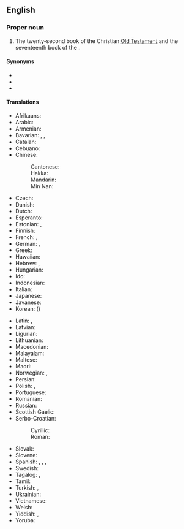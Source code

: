 {{book of the Bible|Song of Solomon}}

==English==

===Proper noun===
{{en-proper noun|head=[[song|Song]] of Songs}}

# {{lb|en|biblical}} The twenty-second book of the Christian [[Old Testament]] and the seventeenth book of the {{w|Hebrew Bible}}.

====Synonyms====
* {{l|en|Canticles}}
* {{l|en|Canticle of Canticles}}
* {{l|en|Song of Solomon}}

====Translations====
{{trans-top|book of the Bible}}
* Afrikaans: {{t+|af|Hooglied}}
* Arabic: {{t|ar|سِفْرُ نَشِيدِ الْأَنْشَادِ}}
* Armenian: {{t|hy|Երգ երգոց}}
* Bavarian: {{t|bar|Hohes Liad}}, {{t|bar|Hoheliad}}, {{t|bar|Hoheliad vom Salomo}}
* Catalan: {{t|ca|Càntic dels Càntics|m}}
* Cebuano: {{t|ceb|Awit sa mga Awit}}
* Chinese:
*: Cantonese: {{t|yue|雅歌|tr=ngaa5 go1|sc=Hani}}
*: Hakka: {{t|hak|雅歌|tr=Ngá-kô|sc=Hani}}
*: Mandarin: {{t+|cmn|雅歌|tr=Yǎgē|sc=Hani}}
*: Min Nan: {{t|nan|雅歌|tr=Ngá-ko|sc=Hani}}
* Czech: {{t|cs|Píseň písní|p}}
* Danish: {{t|da|Højsangen|n}}
* Dutch: {{t+|nl|Hooglied|n}}
* Esperanto: {{t|eo|Alta Kanto de Salomono}}
* Estonian: {{t|et|Ülemlaul}}, {{t|et|Saalomoni ülemlaul}}
* Finnish: {{t+|fi|Laulujen laulu}}
* French: {{t|fr|Cantique de Solomon|m}}, {{t|fr|Cantique de Cantiques}}
* German: {{t|de|Hoheslied|n}}, {{t+|de|Hohelied}}
* Greek: {{t|el|Άσμα Ασμάτων|n}}
* Hawaiian: {{t|haw|Mele A Solomona}}
* Hebrew: {{t+|he|שִׁיר הַשִּׁירִים|tr=Shir ha-Shirím|sc=Hebr}}, {{t|he|שִׁיר הַשִּׁירִים אֲשֶׁר לִשְׁלֹמֹה|tr=Shir ha-Shirím 'Ashér Lish'lomó|sc=Hebr}}
* Hungarian: {{t+|hu|Énekek éneke}}
* Ido: {{t+|io|Kanto|m}}
* Indonesian: {{t|id|Kitab Kidung Agung}}
* Italian: {{t+|it|Cantico dei Cantici|m}}
* Japanese: {{t|ja|雅歌|tr=がか, Gaka}}
* Javanese: {{t|jv|Kidung Agung}}
* Korean: {{t|ko|^아가}} ({{t+|ko|雅歌|sc=Hani}})
{{trans-mid}}
* Latin: {{t+|la|Canticum Canticorum|n}}, {{t|la|Canticum Solomonis|n}}
* Latvian: {{t|lv|Augstā Dziesma|m}}
* Ligurian: {{t|lij|Cantego di Canteghi}}
* Lithuanian: {{t+|lt|Giesmių giesmė}}
* Macedonian: {{t|mk|Песна над песните|f}}
* Malayalam: {{t|ml|ഉത്തമഗീതം|tr=Uththmgīth'|sc=Mlym}}
* Maltese: {{t|mt|L-Għanja tal-Għanjiet}}
* Maori: {{t|mi|Waiata a Horomona}}
* Norwegian: {{t|no|Høgsongen|m}}, {{t+|no|Høysangen}}
* Persian: {{t|fa|غزل غزل‌های سلیمان|sc=fa-Arab}}
* Polish: {{t|pl|Pieśń nad pieśniami|f}}, {{t|pl|Pieśni nad Pieśniami|f}}
* Portuguese: {{t+|pt|Cântico dos Cânticos|m}}
* Romanian: {{t|ro|Cântarea Cântărilor}}
* Russian: {{t|ru|Песнь пе́сней Соломо́на}}
* Scottish Gaelic: {{t|gd|Dàn Sholaimh}}
* Serbo-Croatian:
*: Cyrillic: {{t|sh|Песма над песмама}}
*: Roman: {{t|sh|Pesma nad pesmama}}
* Slovak: {{t|sk|Pieseň piesní}}
* Slovene: {{t+|sl|Visoka pesem}}
* Spanish: {{t+|es|Cantar de los Cantares|m}}, {{t|es|Cantar de Salomón}}, {{t|es|Cantar de los Cantares de Salomón|m}}, {{t|es|Cantares|m-p}}
* Swedish: {{t+|sv|Höga Visan}}
* Tagalog: {{t|tl|Awit ng mga Awit}}, {{t+|tl|Ang Awit ni Solomon}}
* Tamil: {{t|ta|இனிமைமிகு பாடல்|tr=Inimaimiku Pāṭl|sc=Taml}}
* Turkish: {{t|tr|Ezgiler Ezgisi}}, {{t|tr|Süleyman'ın Ezgiler Ezgisi}}
* Ukrainian: {{t|uk|Пі́сня над пі́снями}}
* Vietnamese: {{t|vi|Sách Diễm ca}}
* Welsh: {{t|cy|Caniad Solomon}}
* Yiddish: {{t|yi|שיר־השירים|tr=Shir-Hashirem|m}}, {{t|yi|שיר השירים אשר לשלמה|tr=Shir Hashirem Asher Leshloyme|m}}
* Yoruba: {{t|yo|Orin Solomoni}}
{{trans-bottom}}